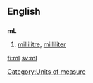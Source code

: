 {{see|.ml}}

==English==
==={{abbreviation}}===
'''mL'''
# [[millilitre]], [[milliliter]]

[[Category:Units of measure]]

[[fi:ml]]
[[sv:ml]]